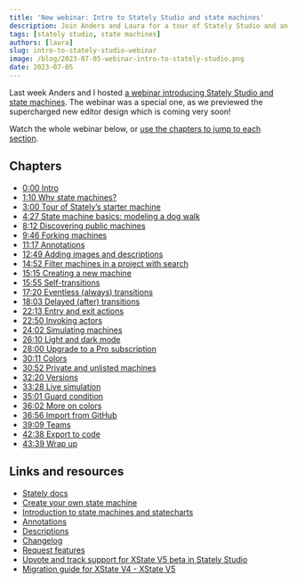 ```yaml
---
title: 'New webinar: Intro to Stately Studio and state machines'
description: Join Anders and Laura for a tour of Stately Studio and an introduction to state machines featuring the next release of Stately Studio.
tags: [stately studio, state machines]
authors: [laura]
slug: intro-to-stately-studio-webinar
image: /blog/2023-07-05-webinar-intro-to-stately-studio.png
date: 2023-07-05
---
```


Last week Anders and I hosted [a webinar introducing Stately Studio and state machines](https://www.youtube.com/watch?v=u_ZU253mH-g). The webinar was a special one, as we previewed the supercharged new editor design which is coming very soon!<!-- truncate -->

Watch the whole webinar below, or [use the chapters to jump to each section](#chapters).

<YouTube id="u_ZU253mH-g"/>

## Chapters

- [0:00 Intro](https://youtube.com/watch?v=u_ZU253mH-g&amp;t=0s)
- [1:10 Why state machines?](https://youtube.com/watch?v=u_ZU253mH-g&amp;t=70s)
- [3:00 Tour of Stately’s starter machine](https://youtube.com/watch?v=u_ZU253mH-g&amp;t=180s)
- [4:27 State machine basics: modeling a dog walk](https://youtube.com/watch?v=u_ZU253mH-g&amp;t=267s)
- [8:12 Discovering public machines](https://youtube.com/watch?v=u_ZU253mH-g&amp;t=492s)
- [9:46 Forking machines](https://youtube.com/watch?v=u_ZU253mH-g&amp;t=586s)
- [11:17 Annotations](https://youtube.com/watch?v=u_ZU253mH-g&amp;t=677s)
- [12:49 Adding images and descriptions](https://youtube.com/watch?v=u_ZU253mH-g&amp;t=769s)
- [14:52 Filter machines in a project with search](https://youtube.com/watch?v=u_ZU253mH-g&amp;t=892s)
- [15:15 Creating a new machine](https://youtube.com/watch?v=u_ZU253mH-g&amp;t=915s)
- [15:55 Self-transitions](https://youtube.com/watch?v=u_ZU253mH-g&amp;t=955s)
- [17:20 Eventless (always) transitions](https://youtube.com/watch?v=u_ZU253mH-g&amp;t=1040s)
- [18:03 Delayed (after) transitions](https://youtube.com/watch?v=u_ZU253mH-g&amp;t=1083s)
- [22:13 Entry and exit actions](https://youtube.com/watch?v=u_ZU253mH-g&amp;t=1333s)
- [22:50 Invoking actors](https://youtube.com/watch?v=u_ZU253mH-g&amp;t=1370s)
- [24:02 Simulating machines](https://youtube.com/watch?v=u_ZU253mH-g&amp;t=1442s)
- [26:10 Light and dark mode](https://youtube.com/watch?v=u_ZU253mH-g&amp;t=1570s)
- [28:00 Upgrade to a Pro subscription](https://youtube.com/watch?v=u_ZU253mH-g&amp;t=1680s)
- [30:11 Colors](https://youtube.com/watch?v=u_ZU253mH-g&amp;t=1811s)
- [30:52 Private and unlisted machines](https://youtube.com/watch?v=u_ZU253mH-g&amp;t=1852s)
- [32:20 Versions](https://youtube.com/watch?v=u_ZU253mH-g&amp;t=1940s)
- [33:28 Live simulation](https://youtube.com/watch?v=u_ZU253mH-g&amp;t=2008s)
- [35:01 Guard condition](https://youtube.com/watch?v=u_ZU253mH-g&amp;t=2101s)
- [36:02 More on colors](https://youtube.com/watch?v=u_ZU253mH-g&amp;t=2162s)
- [36:56 Import from GitHub](https://youtube.com/watch?v=u_ZU253mH-g&amp;t=2216s)
- [39:09 Teams](https://youtube.com/watch?v=u_ZU253mH-g&amp;t=2349s)
- [42:38 Export to code](https://youtube.com/watch?v=u_ZU253mH-g&amp;t=2558s)
- [43:39 Wrap up](https://youtube.com/watch?v=u_ZU253mH-g&amp;t=2619s)

## Links and resources

- [Stately docs](https://stately.ai/docs)
- [Create your own state machine](https://state.new)
- [Introduction to state machines and statecharts](https://stately.ai/docs/state-machines-and-statecharts)
- [Annotations](https://stately.ai/docs/annotations)
- [Descriptions](https://stately.ai/docs/descriptions)
- [Changelog](https://feedback.stately.ai/changelog)
- [Request features](https://feedback.stately.ai)
- [Upvote and track support for XState V5 beta in Stately Studio](https://feedback.stately.ai/editor/p/stately-studio-xstate-v5-compatibility)
- [Migration guide for XState V4 - XState V5](https://stately.ai/docs/xstate-v5/migration)
